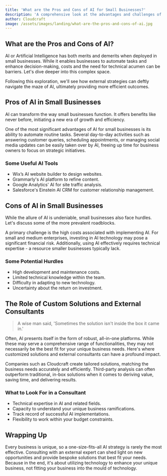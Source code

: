 ```yaml
---
title: 'What are the Pros and Cons of AI for Small Businesses?'
description: 'A comprehensive look at the advantages and challenges of deploying AI systems in small businesses.'
author: Cloudcraft
image: /assets/images/landing/what-are-the-pros-and-cons-of-ai.jpg
---
```


## What are the Pros and Cons of AI?

AI or Artificial Intelligence has both merits and demerits when deployed in small businesses. While it enables businesses to automate tasks and enhance decision-making, costs and the need for technical acumen can be barriers. Let's dive deeper into this complex space.

Following this exploration, we'll see how external strategies can deftly navigate the maze of AI, ultimately providing more efficient outcomes.

<ServicesBlurb />

## Pros of AI in Small Businesses

AI can transform the way small businesses function. It offers benefits like never before, initiating a new era of growth and efficiency.

One of the most significant advantages of AI for small businesses is its ability to automate routine tasks. Several day-to-day activities such as answering customer queries, scheduling appointments, or managing social media updates can be easily taken over by AI, freeing up time for business owners to focus on strategic initiatives.

### Some Useful AI Tools 

 * Wix’s AI website builder to design websites.
 * Grammarly's AI platform to refine content.
 * Google Analytics' AI for site traffic analysis.
 * Salesforce's Einstein AI CRM for customer relationship management. 

## Cons of AI in Small Businesses

While the allure of AI is undeniable, small businesses also face hurdles. Let's discuss some of the more prevalent roadblocks. 

A primary challenge is the high costs associated with implementing AI. For small and medium enterprises, investing in AI technology may pose a significant financial risk. Additionally, using AI effectively requires technical expertise - a resource smaller businesses typically lack.

### Some Potential Hurdles 

 * High development and maintenance costs.
 * Limited technical knowledge within the team.
 * Difficulty in adapting to new technology.
 * Uncertainty about the return on investment.

<GetStartedBlurb />

## The Role of Custom Solutions and External Consultants

<blockquote tip>A wise man said, 'Sometimes the solution isn't inside the box it came in.'</blockquote>

Often, AI presents itself in the form of robust, all-in-one platforms. While these may serve a comprehensive range of functionalities, they may not necessarily be the best fit for your unique business needs. Here's where customized solutions and external consultants can have a profound impact. 

Companies such as Cloudcraft create tailored solutions, matching the business needs accurately and efficiently. Third-party analysis can often outperform traditional, in-box solutions when it comes to deriving value, saving time, and delivering results.

### What to Look For in a Consultant 

 * Technical expertise in AI and related fields.
 * Capacity to understand your unique business ramifications.
 * Track record of successful AI implementations.
 * Flexibility to work within your budget constraints. 

## Wrapping Up

Every business is unique, so a one-size-fits-all AI strategy is rarely the most effective. Consulting with an external expert can shed light on new opportunities and provide bespoke solutions that best fit your needs. Because in the end, it's about utilizing technology to enhance your unique business, not fitting your business into the mould of technology.